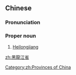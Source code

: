 {{also|黑龙江省}}
==Chinese==
{{rfd|SOP|lang=zh}}
{{zh-forms|s=黑龙江省|type=31}}

===Pronunciation===
{{zh-pron
|m=Hēilóngjiāngshěng
|c=hak1 lung4 gong1 saang2
|cat=propn
}}

===Proper noun===
{{zh-proper noun}}

# [[Heilongjiang]]

[[zh:黑龍江省]]

[[Category:zh:Provinces of China]]
